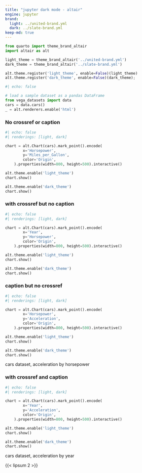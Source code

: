 ```yaml
---
title: "jupyter dark mode - altair"
engine: jupyter
brand:
  light: ../united-brand.yml
  dark: ../slate-brand.yml
keep-md: true
---
```



```python
from quarto import theme_brand_altair
import altair as alt

light_theme = theme_brand_altair('../united-brand.yml')
dark_theme = theme_brand_altair('../slate-brand.yml')

alt.theme.register('light_theme', enable=False)(light_theme)
alt.theme.register('dark_theme', enable=False)(dark_theme);
```

```python
#| echo: false

# load a sample dataset as a pandas DataFrame
from vega_datasets import data
cars = data.cars()
_ = alt.renderers.enable('html')
```

### No crossref or caption

```python
#| echo: false
#| renderings: [light, dark]

chart = alt.Chart(cars).mark_point().encode(
        x='Horsepower',
        y='Miles_per_Gallon',
        color='Origin',
    ).properties(width=800, height=500).interactive()

alt.theme.enable('light_theme')
chart.show()

alt.theme.enable('dark_theme')
chart.show()
```


### with crossref but no caption

::: {#fig-altair-hp-year}

```python
#| echo: false
#| renderings: [light, dark]

chart = alt.Chart(cars).mark_point().encode(
        x='Year',
        y='Horsepower',
        color='Origin',
    ).properties(width=800, height=500).interactive()

alt.theme.enable('light_theme')
chart.show()

alt.theme.enable('dark_theme')
chart.show()
```

:::

### caption but no crossref

::: {}

```python
#| echo: false
#| renderings: [light, dark]

chart = alt.Chart(cars).mark_point().encode(
        x='Horsepower',
        y='Acceleration',
        color='Origin',
    ).properties(width=800, height=500).interactive()

alt.theme.enable('light_theme')
chart.show()

alt.theme.enable('dark_theme')
chart.show()
```

cars dataset, acceleration by horsepower
:::

### with crossref and caption


::: {#fig-altair-cars-acc-year}

```python
#| echo: false
#| renderings: [light, dark]

chart = alt.Chart(cars).mark_point().encode(
        x='Year',
        y='Acceleration',
        color='Origin',
    ).properties(width=800, height=500).interactive()

alt.theme.enable('light_theme')
chart.show()

alt.theme.enable('dark_theme')
chart.show()
```

cars dataset, acceleration by year
:::

{{< lipsum 2 >}}